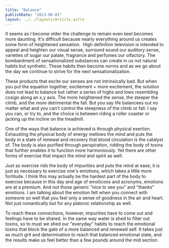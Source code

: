 ```yaml
---
title: "Balance"
publishDate: "2013-06-01"
layout: ../../layouts/Article.astro
---
```


It seems as I become older the challenge to remain even keel becomes more daunting. It's difficult because nearly everything around us creates some form of heightened sensation.  High definition television is intended to appeal and heighten our visual sense, surround sound our auditory sense, varieties of sugar our palate, fragrance and perfumes our olfactory. The bombardment of sensationalized substances can create in us not natural habits but synthetic. These habits then become norms and as we go about the day we continue to strive for the next sensationalization.

These products that excite our senses are not intrinsically bad. But when you put the equation together, excitement + more excitement, the solution does not lead to balance but rather a series of highs and lows resembling cosign along an x,y axis. The more heightened the sense, the steeper the climb, and the more detrimental the fall. But you say life balancees out no matter what and you can't control the steepness of the climb or fall. I say you can, or try to, and the choice is between riding a roller coaster or jacking up the incline on the treadmill.

One of the ways that balance is achieved is through physical exertion. Exhausting the physical body of energy mellows the mind and puts the body in a state of renewal and recovery that blood circulation is the catalyst of. The body is also purified through perspiration, ridding the body of toxins that further enables it to function more harmoniously. Yet there are other forms of exercise that impact the mind and spirit as well.

Just as exercise rids the body of impurities and puts the mind at ease, it is just as necessary to exercise one's emotions, which takes a little more fortitude. I think this may actually be the hardest part of the body to exercise because in this day and age of emoticons and acronyms, emotions are at a premium. And not those generic "nice to see you" and "thanks" emotions. I am talking about the emotion felt when you connect with someone so well that you feel only a sense of goodness in the air and heart. Not just romantically but for any platonic relationship as well.

To reach these connections, however, impurities have to come out and feelings have to be shared. In the same way water is shed to filter out toxins, so to must we shed our "everyday" habits to reach the emotional toxins that block the gate of a more balanced and renewed self. It takes just as much grit and determination to reach that balanced emotional state, and the results make us feel better than a few pounds around the mid section.
